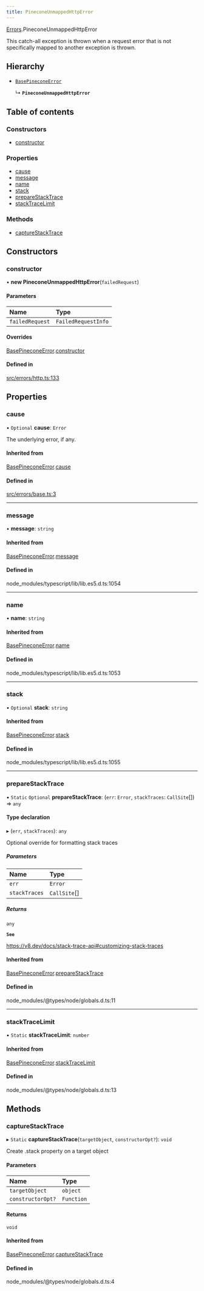 ```yaml
---
title: PineconeUnmappedHttpError
---
```


[Errors](../modules/Errors.md).PineconeUnmappedHttpError

This catch-all exception is thrown when a request error that is not
specifically mapped to another exception is thrown.

## Hierarchy

- [`BasePineconeError`](Errors.BasePineconeError.md)

  ↳ **`PineconeUnmappedHttpError`**

## Table of contents

### Constructors

- [constructor](Errors.PineconeUnmappedHttpError.md#constructor)

### Properties

- [cause](Errors.PineconeUnmappedHttpError.md#cause)
- [message](Errors.PineconeUnmappedHttpError.md#message)
- [name](Errors.PineconeUnmappedHttpError.md#name)
- [stack](Errors.PineconeUnmappedHttpError.md#stack)
- [prepareStackTrace](Errors.PineconeUnmappedHttpError.md#preparestacktrace)
- [stackTraceLimit](Errors.PineconeUnmappedHttpError.md#stacktracelimit)

### Methods

- [captureStackTrace](Errors.PineconeUnmappedHttpError.md#capturestacktrace)

## Constructors

### constructor

• **new PineconeUnmappedHttpError**(`failedRequest`)

#### Parameters

| Name | Type |
| :------ | :------ |
| `failedRequest` | `FailedRequestInfo` |

#### Overrides

[BasePineconeError](Errors.BasePineconeError.md).[constructor](Errors.BasePineconeError.md#constructor)

#### Defined in

[src/errors/http.ts:133](https://github.com/pinecone-io/pinecone-ts-client/blob/4ccf45d/src/errors/http.ts#L133)

## Properties

### cause

• `Optional` **cause**: `Error`

The underlying error, if any.

#### Inherited from

[BasePineconeError](Errors.BasePineconeError.md).[cause](Errors.BasePineconeError.md#cause)

#### Defined in

[src/errors/base.ts:3](https://github.com/pinecone-io/pinecone-ts-client/blob/4ccf45d/src/errors/base.ts#L3)

___

### message

• **message**: `string`

#### Inherited from

[BasePineconeError](Errors.BasePineconeError.md).[message](Errors.BasePineconeError.md#message)

#### Defined in

node_modules/typescript/lib/lib.es5.d.ts:1054

___

### name

• **name**: `string`

#### Inherited from

[BasePineconeError](Errors.BasePineconeError.md).[name](Errors.BasePineconeError.md#name)

#### Defined in

node_modules/typescript/lib/lib.es5.d.ts:1053

___

### stack

• `Optional` **stack**: `string`

#### Inherited from

[BasePineconeError](Errors.BasePineconeError.md).[stack](Errors.BasePineconeError.md#stack)

#### Defined in

node_modules/typescript/lib/lib.es5.d.ts:1055

___

### prepareStackTrace

▪ `Static` `Optional` **prepareStackTrace**: (`err`: `Error`, `stackTraces`: `CallSite`[]) => `any`

#### Type declaration

▸ (`err`, `stackTraces`): `any`

Optional override for formatting stack traces

##### Parameters

| Name | Type |
| :------ | :------ |
| `err` | `Error` |
| `stackTraces` | `CallSite`[] |

##### Returns

`any`

**`See`**

https://v8.dev/docs/stack-trace-api#customizing-stack-traces

#### Inherited from

[BasePineconeError](Errors.BasePineconeError.md).[prepareStackTrace](Errors.BasePineconeError.md#preparestacktrace)

#### Defined in

node_modules/@types/node/globals.d.ts:11

___

### stackTraceLimit

▪ `Static` **stackTraceLimit**: `number`

#### Inherited from

[BasePineconeError](Errors.BasePineconeError.md).[stackTraceLimit](Errors.BasePineconeError.md#stacktracelimit)

#### Defined in

node_modules/@types/node/globals.d.ts:13

## Methods

### captureStackTrace

▸ `Static` **captureStackTrace**(`targetObject`, `constructorOpt?`): `void`

Create .stack property on a target object

#### Parameters

| Name | Type |
| :------ | :------ |
| `targetObject` | `object` |
| `constructorOpt?` | `Function` |

#### Returns

`void`

#### Inherited from

[BasePineconeError](Errors.BasePineconeError.md).[captureStackTrace](Errors.BasePineconeError.md#capturestacktrace)

#### Defined in

node_modules/@types/node/globals.d.ts:4
